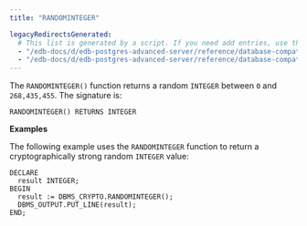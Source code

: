 ```yaml
---
title: "RANDOMINTEGER"

legacyRedirectsGenerated:
  # This list is generated by a script. If you need add entries, use the `legacyRedirects` key.
  - "/edb-docs/d/edb-postgres-advanced-server/reference/database-compatibility-for-oracle-developers-built-in-package-guide/13/randominteger.html"
  - "/edb-docs/d/edb-postgres-advanced-server/reference/database-compatibility-for-oracle-developers-built-in-package-guide/latest/randominteger.html"
---
```


The `RANDOMINTEGER()` function returns a random `INTEGER` between `0` and `268,435,455`. The signature is:

```text
RANDOMINTEGER() RETURNS INTEGER
```

**Examples**

The following example uses the `RANDOMINTEGER` function to return a cryptographically strong random `INTEGER` value:

```text
DECLARE
  result INTEGER;
BEGIN
  result := DBMS_CRYPTO.RANDOMINTEGER();
  DBMS_OUTPUT.PUT_LINE(result);
END;
```
